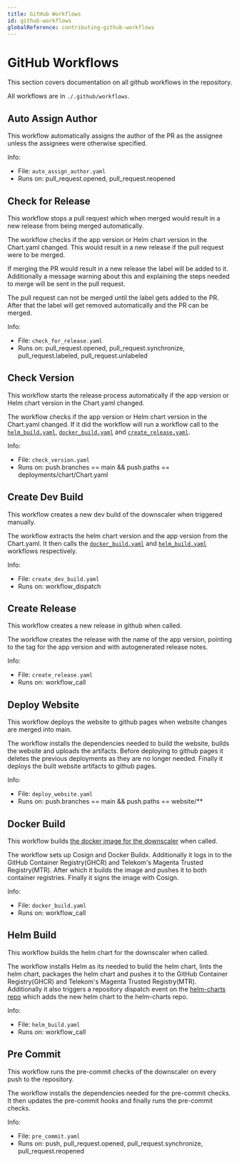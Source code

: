 ```yaml
---
title: GitHub Workflows
id: github-workflows
globalReference: contributing-github-workflows
---
```



# GitHub Workflows

This section covers documentation on all github workflows in the repository.

All workflows are in `./.github/workflows`.

## Auto Assign Author

This workflow automatically assigns the author of the PR as the assignee unless the assignees were otherwise specified.

Info:

- File: `auto_assign_author.yaml`
- Runs on: pull_request.opened, pull_request.reopened

## Check for Release

This workflow stops a pull request which when merged would result in a new release from being merged automatically.

The workflow checks if the app version or Helm chart version in the Chart.yaml changed.
This would result in a new release if the pull request were to be merged.

If merging the PR would result in a new release the <GithubLabel label="needs approval"/> label will be added to it.
Additionally a message warning about this and explaining the steps needed to merge will be sent in the pull request.

The pull request can not be merged until the <GithubLabel label="new release"/> label gets added to the PR.
After that the <GithubLabel label="needs approval"/> label will get removed automatically and the PR can be merged.

Info:

- File: `check_for_release.yaml`
- Runs on: pull_request.opened, pull_request.synchronize, pull_request.labeled, pull_request.unlabeled

## Check Version

This workflow starts the release process automatically if the app version or Helm chart version in the Chart.yaml changed.

The workflow checks if the app version or Helm chart version in the Chart.yaml changed.
If it did the workflow will run a workflow call to the
[`helm_build.yaml`](#helm-build), [`docker_build.yaml`](#docker-build) and [`create_release.yaml`](#create-release).

Info:

- File: `check_version.yaml`
- Runs on: push.branches == main && push.paths == deployments/chart/Chart.yaml

## Create Dev Build

This workflow creates a new dev build of the downscaler when triggered manually.

The workflow extracts the helm chart version and the app version from the Chart.yaml.
It then calls the [`docker_build.yaml`](#docker-build) and [`helm_build.yaml`](#helm-build) workflows respectively.

Info:

- File: `create_dev_build.yaml`
- Runs on: workflow_dispatch

## Create Release

This workflow creates a new release in github when called.

The workflow creates the release with the name of the app version,
pointing to the tag for the app version and with autogenerated release notes.

Info:

- File: `create_release.yaml`
- Runs on: workflow_call

## Deploy Website

This workflow deploys the website to github pages when website changes are merged into main.

The workflow installs the dependencies needed to build the website,
builds the website and uploads the artifacts.
Before deploying to github pages it deletes the previous deployments as they are no longer needed.
Finally it deploys the built website artifacts to github pages.

Info:

- File: `deploy_website.yaml`
- Runs on: push.branches == main && push.paths == website/\*\*

## Docker Build

This workflow builds [the docker image for the downscaler](ref:docs-docker-image) when called.

The workflow sets up Cosign and Docker Buildx.
Additionally it logs in to the GitHub Container Registry(GHCR) and Telekom's Magenta Trusted Registry(MTR).
After which it builds the image and pushes it to both container registries.
Finally it signs the image with Cosign.

Info:

- File: `docker_build.yaml`
- Runs on: workflow_call

## Helm Build

This workflow builds the helm chart for the downscaler when called.

The workflow installs Helm as its needed to build the helm chart,
lints the helm chart, packages the helm chart and pushes it to
the GitHub Container Registry(GHCR) and Telekom's Magenta Trusted Registry(MTR).
Additionally it also triggers a repository dispatch event on
the [helm-charts repo](https://github.com/caas-team/helm-charts) which adds the new helm chart to the helm-charts repo.

Info:

- File: `helm_build.yaml`
- Runs on: workflow_call

## Pre Commit

This workflow runs the pre-commit checks of the downscaler on every push to the repository.

The workflow installs the dependencies needed for the pre-commit checks.
It then updates the pre-commit hooks and finally runs the pre-commit checks.

Info:

- File: `pre_commit.yaml`
- Runs on: push, pull_request.opened, pull_request.synchronize, pull_request.reopened
